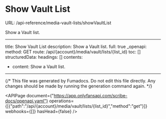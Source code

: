 # Show Vault List
URL: /api-reference/media-vault-lists/showVaultList

Show a Vault list.

***

title: Show Vault List
description: Show a Vault list.
full: true
_openapi:
method: GET
route: /api/{account}/media/vault/lists/{list_id}
toc: []
structuredData:
headings: []
contents:

* content: Show a Vault list.

***

{/* This file was generated by Fumadocs. Do not edit this file directly. Any changes should be made by running the generation command again. */}

<APIPage document={"https://app.onlyfansapi.com/scribe-docs/openapi.yaml"} operations={[{"path":"/api/{account}/media/vault/lists/{list_id}","method":"get"}]} webhooks={[]} hasHead={false} />
